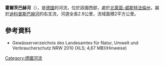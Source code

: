 {{Coord|50|48|19.85|N|6|55|0.86|E|display=title}}

'''霍爾茨巴赫河'''（{{lang-de|Holzbach}}），是[[德國|德國]]的河流，位於該國西部，處於[[北萊茵-威斯特法倫州|北萊茵-威斯特法倫州]]，屬於[[迪科普斯巴赫河|迪科普斯巴赫河]]的右支流，河道全長2.9公里，流域面積2平方公里。

==參考資料==
* Gewässerverzeichnis des Landesamtes für Natur, Umwelt und Verbraucherschutz NRW 2010 (XLS; 4,67 MB)(Hinweise)

{{Germany-geo-stub}}
[[Category:德國河流|Category:德國河流]]